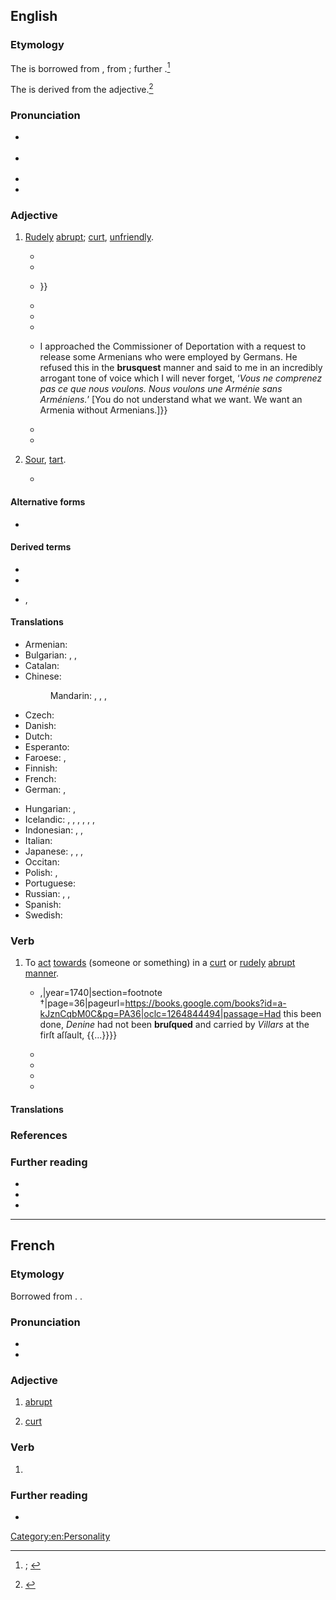 {{also|Brusque|brusqué}}
==English==
{{was wotd|2022|October|8}}

===Etymology===
The {{glossary|adjective}} is borrowed from {{bor|en|fr|brusque}}, from {{der|en|it|brusco|t=abrupt, sudden, brusque; brisk; eager; sour, tart; unripe; grim-looking}}; further {{unknown|en|etymology unknown}}.<ref>{{R:OED Online|pos=adj|id=23986|date=December 2021|nodot=1}}; {{R:Lexico|pos=adj}}</ref>

The {{glossary|verb}} is derived from the adjective.<ref>{{R:OED Online|pos=v|id=23987|date=September 2018}}</ref>

===Pronunciation===
* {{a|RP}} {{IPA|en|/bɹʊsk/|/bɹuːsk/|/bɹʌsk/}}
* {{a|GA}} {{IPA|en|/bɹʌsk/}}
* {{audio|en|En-us-brusque.ogg|Audio (GA)}}
* {{rhymes|en|ʌsk|s=1}}

===Adjective===
{{en-adj|er|more}}

# [[rudely|Rudely]] [[abrupt#Adjective|abrupt]]; [[curt#Adjective|curt]], [[unfriendly]].
#: {{synonyms|en|offhand}}
#* {{RQ:Disraeli Vivian Grey|volume=I|chapter=Toadeys|pages=244–245|pageref=244|passage="Cynthia Courtown seems as lively as ever," said Miss Gusset. / "Yes, lively enough, but I wish her manner was less '''''brusque'''''." / "'''''Brusque''''' indeed! you may well say to: she nearly pushed me down in the hall; and when I looked as if I thought she might have given me a little more room, she tossed her head and said, "Beg pardon, never saw you!"}}
#* {{RQ:Trollope Doctor Thorne|volume=I|chapter=Dr. Thorne|page=57|passage=He was '''brusque''', authoritative, given to contradiction, rough though never dirty in his personal belongings, and inclined to indulge in a sort of quiet raillery which sometimes was not thoroughly understood.}}
#* {{RQ:Disraeli Lothair|volume=II|chapter=XV|pages=161–162|pageref=161|passage=Whether it were the absence of Theodora or some other cause, he was '''brusk''', ungracious, scowling, and silent, only nodding to the Bishop who benignly saluted him, {{...}}}}
#* {{RQ:Heller Catch-22|chapter=Major —— De Coverley|page=137|passage=He greeted Milo jovially each time they met and, in an excess of contrite generosity, impulsively recommended Major Major for promotion.  The recommendation was rejected at once at Twenty-seventh Air Force Headquarters by ex-P.F.C. Wintergreen, who scribbled a '''brusque''', unsigned reminder that the Army had only one Major Major Major Major and did not intend to lose him by promotion just to please Colonel Cathcart.}}
#* {{quote-journal|en|title=Publishers’ Association of New York City, et al. ''and'' New York Mailers Union No. 6 International Typographical Union, AFL-CIO ''and'' Newspaper and Mail Deliverers Union|series=Cases No. 2-CA-7863 and 2-CA-7884|journal=Decisions and Orders of the National Labor Relations Board|location=Washington, D.C.|publisher=[[w:United States Government Publishing Office|Government Printing Office]] [for the] {{w|National Labor Relations Board}}|date=19 November 1962|year_published=1963|volume=139|page=1122|pageurl=https://books.google.com/books?id=G_5ZAAAAYAAJ&pg=PA1122|issn=0083-2227|oclc=1768562|passage=Where there are reasonably adequate peaceful alternatives, the use of disruptive self-help by either side of a labor dispute in so important an enterprise contributes neither to the public convenience nor to the long-term interest of the participants. For if they are unable to resolve their differences by their own restraints and inventions, other and more impatient forces may provide '''brusquer''' machinery.}}
#* {{quote-web|en|title=No soup for you? Not so fast|work={{w|NBC News}}|archiveurl=https://web.archive.org/web/20220926124531/https://www.nbcnews.com/id/wbna7682705|archivedate=26 September 2022|date=29 April 2005|passage=The '''brusque''' New York chef [Ali Yeganeh] who was lampooned on "{{w|Seinfeld}}" as the "Soup Nazi" plans to open a chain of takeout soup stands across North America. But don’t expect the authentically rude New York treatment.}}
#* {{quote-book|en|chapter=The People Responsible for the Genocide|editor={{w|Wolfgang Gust}}|title=The Armenian Genocide: Evidence from the German Foreign Office Archives, 1915–1916|location=New York, N.Y.; Oxford, Oxfordshire|publisher={{w|Berghahn Books}}|year=2014|page=69|pageurl=https://books.google.com/books?id=oPsEBAAAQBAJ&pg=PA69|isbn=978-1-78238-143-3|passage={{...}} I approached the Commissioner of Deportation with a request to release some Armenians who were employed by Germans. He refused this in the '''brusquest''' manner and said to me in an incredibly arrogant tone of voice which I will never forget, ‘''Vous ne comprenez pas ce que nous voulons. Nous voulons une Arménie sans Arméniens.''’ [You do not understand what we want. We want an Armenia without Armenians.]}}
#* {{quote-journal|en|author=Gideon Lewis-Kraus|title=Inside the Crypto World’s Biggest Scandal|magazine=[[w:Wired (magazine)|Wired]]|archiveurl=https://web.archive.org/web/20220711203646/https://www.wired.com/story/tezos-blockchain-love-story-horror-story/|archivedate=11 July 2022|location=San Francisco, Calif.|publisher=[[w:Condé Nast|Condé Nast Publications]]|date=19 June 2018|issn=1059-1028|oclc=24479723|passage=They admired in each other a '''brusque''' self-assurance and artless candor that others often perceived as arrogant.}}
#* {{quote-web|en|author=Alex McLevy|title=''[[w:Game of Thrones|Game Of Thrones]]'' Suffers the Fog of War in the Battle against the Dead (Newbies)|archiveurl=https://web.archive.org/web/20210531120501/https://www.avclub.com/game-of-thrones-suffers-the-fog-of-war-in-the-battle-ag-1834367999|archivedate=31 May 2021|work={{w|The A.V. Club}}|date=28 April 2019|passage=When Dany showed up to throw the Night King off his steed and send him plunging to earth, it was at least a coherent action, which the '''brusque''' dragon-grappling prior to it failed to convey.}}
# {{lb|en|obsolete}} [[sour#Adjective|Sour]], [[tart#Adjective|tart]].
#* {{RQ:Pliny Holland Historie of the World|tome=2|book=XXIII|chapter=The Medecines which Grapes Fresh and New Gathered doe Yeeld.{{nb...|Of Vine Braunches and Cuttings: Of Grape Kernels, and the Cake Remaining after the Presse. Of the Grape Theriace. Of Dried Grapes or Raisins. Of Astaphis: Of Staphis-acre, otherwise Called Pituitaria. Of the Wild Vine Labrusca: Of the Wild Vine both White and Blacke. Of Musts or New Wines. Of Sundrie Kinds of Wine, and of Vinegre.}}|page=152|passage=[T]he thin and '''bruske''' harſh vvine doth nouriſh the bodie leſſe, but yet more agreeable and nutritive it is to the ſtomack.}}

====Alternative forms====
* {{l|en|brusk}} {{qualifier|Britain, obsolete, or US}}

====Derived terms====
* {{l|en|brusquely}}
* {{l|en|brusqueness}}
* {{l|en|brusquerie}}, {{l|en|brusquery}}

====Translations====
{{trans-top-also|rudely abrupt|curt|unfriendly}}
* Armenian: {{t+|hy|բռի}}
* Bulgarian: {{t+|bg|безцеремо́нен}}, {{t+|bg|груб}}, {{t+|bg|ря́зък}}
* Catalan: {{t+|ca|brusc}}
* Chinese:
*: Mandarin: {{t+|cmn|粗暴|tr=cūbào}}, {{t+|cmn|唐突|tr=tángtū}}, {{t+|cmn|無禮}}, {{t+|cmn|无礼|tr=wúlǐ}}
* Czech: {{t|cs|bryskní}}
* Danish: {{t|da|brysk}}
* Dutch: {{t+|nl|bruusk}}
* Esperanto: {{t|eo|abrupta}}
* Faroese: {{t|fo|hvassorðaður}}, {{t|fo|kvettorðaður}}
* Finnish: {{t+|fi|töykeä}}
* French: {{t+|fr|brusque}}
* German: {{t+|de|brüsk}}, {{t+|de|brüskierend}}
{{trans-mid}}
* Hungarian: {{t+|hu|durva}}, {{t+|hu|nyers}}
* Icelandic: {{t|is|þurr á manninn}}, {{t|is|byrstur}}, {{t+|is|hranalegur}}, {{t+|is|ruddalegur}}, {{t+|is|stuttaralegur}}, {{t|is|stuttur í spuna}}, {{t|is|þurr á manninn}}
* Indonesian: {{t+|id|hantam kromo}}, {{t+|id|kasar}}, {{t+|id|serampangan}}
* Italian: {{t+|it|brusco}}
* Japanese: , {{t|ja|ぶっきら棒|alt=ぶっきら棒な|tr=ぶっきらぼうな, bukkirabō na}}, {{t+|ja|無礼|alt=無礼な|tr=ぶれいな, burei na}}, {{t|ja|素っ気ない|tr=そっけない, sokkenai}}
* Occitan: {{t+|oc|brusc}}
* Polish: {{t+|pl|opryskliwy}}, {{t+|pl|szorstki}}
* Portuguese: {{t+|pt|brusco}}
* Russian: {{t+|ru|бесцеремо́нный}}, {{t+|ru|гру́бый}}, {{t+|ru|ре́зкий}}
* Spanish: {{t+|es|brusco}}
* Swedish: {{t+|sv|brysk}}
{{trans-bottom}}

===Verb===
{{en-verb}}

# {{lb|en|transitive}} To [[act#Verb|act]] [[towards]] (someone or something) in a [[curt#Adjective|curt]] or [[rudely]] [[abrupt#Adjective|abrupt]] [[manner#Noun|manner]].
#* {{quote-book|en|author=A[dam] Williamson|chapter=The Disposition of an Army. [General Battles.]|title=Military Memoirs and Maxims of [[w:Henri de La Tour d'Auvergne, Viscount of Turenne|Marshal Turenne]].{{nb...|Interspersed with Others, Taken from the Best Authors and Observation, with Remarks.}}|location=Dublin|publisher={{...|Re-printed by and for}} {{w|George Faulkner}},{{nb...|in Essex Street}}|year=1740|section=footnote †|page=36|pageurl=https://books.google.com/books?id=a-kJznCqbM0C&pg=PA36|oclc=1264844494|passage=Had this been done, ''Denine'' had not been '''bruſqued''' and carried by ''Villars'' at the firſt aſſault, {{...}}}}
#* {{quote-book|en|author=Benjamin Franklin|authorlink=Benjamin Franklin|chapter=[Benjamin] Franklin to [[w:William Carmichael (diplomat)|[William] Carmichael]]|editor={{w|Francis Wharton}}|title=The Revolutionary Diplomatic Correspondence of the United States.{{nb...|Edited under Direction of Congress by Francis Wharton, with Preliminary Index, and Notes Historical and Legal. Published in Conformity with Act of Congress of August 13, 1888.}}|series=50th [[w:United States Congress|Congress]], 1st Session, [[w:United States House of Representatives|House of Representatives]] Mis. Doc.|seriesvolume=603, part 4|location=Washington, D.C.|publisher=[[w:United States Government Publishing Office|Government Printing Office]]|date=24 August 1781|year_published=1889|volume=IV|page=660|pageurl=https://books.google.com/books?id=hE2fD8H5U5QC&pg=PA660|oclc=493244|passage=He was indefatigable while he stayed and took true pains, but he '''''brusqued''''' the ministers too much, and I found after he was gone that he had thereby given more offense than I could have imagined.}}
#* {{quote-book|en|author=William Wilberforce|authorlink=William Wilberforce|chapter=W. Wilberforce, Esq. to {{w|Thomas Babington}}, Esq.|editors={{w|Robert Isaac Wilberforce}} and {{w|Samuel Wilberforce}}|title=The Correspondence of William Wilberforce.{{nb...|[...] In Two Volumes.}}|volume=I|location=London|publisher=[[w:John Murray (publisher)|John Murray]],{{nb...|Albemarle Street.}}|date=4 March 1803|year_published=1840|page=263|pageurl=https://books.google.com/books?id=XmILAAAAMAAJ&pg=PA263|oclc=4366852|passage=Not that I suspect you of thus '''brusquing''' matters. It is rather my own fault where, which is too often the case, I am not too negligent about the spiritual concerns of my friends.}}
#* {{RQ:Scott Woodstock|volume=I|chapter=VIII|page=201|passage=I'll e'en '''brusque''' it a little, if he goes on at this rate, and try if I can bring him to a more intelligible mode of speaking.}}
#* {{RQ:Orczy Tangled Skein|chapter=The Ultimatum|page=117|passage=He blamed himself very severely for his attempt at '''brusquing''' Fate.}}

====Translations====
{{trans-top|to act towards (someone) in a curt or rudely abrupt manner}}
{{trans-mid}}
{{trans-bottom}}

===References===
<references/>

===Further reading===
* {{R:Century 1911}}
* {{R:Webster 1913}}
* {{R:OneLook}}

[[Category:en:Personality]]

----

==French==

===Etymology===
Borrowed from {{bor|fr|it|brusco}}. {{doublet|fr|brusc}}.

===Pronunciation===
* {{fr-IPA}}
* {{audio|fr|Fr-brusque.ogg|brusque}}

===Adjective===
{{fr-adj}}

# [[abrupt]] {{gloss|sudden or hasty}}
#: {{syn|fr|abrupt|brutal}}
# [[curt]]

===Verb===
{{head|fr|verb form}}

# {{inflection of|fr|brusquer||1//3|s|pres|ind//sub|;|2|s|impr}}

===Further reading===
* {{R:TLFi}}

{{C|fr|Personality}}
